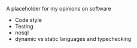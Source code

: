 A placeholder for my opinions on software

- Code style
- Testing
- nosql
- dynamic vs static languages and typechecking
